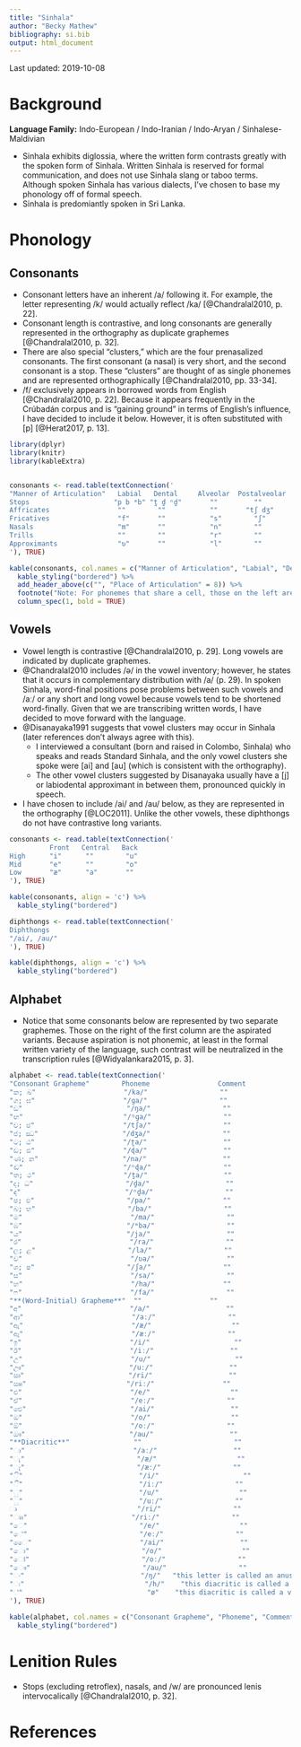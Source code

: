 ```yaml
---
title: "Sinhala"
author: "Becky Mathew"
bibliography: si.bib
output: html_document
---
```


Last updated: 2019-10-08

# Background

**Language Family:** Indo-European / Indo-Iranian / Indo-Aryan / Sinhalese-Maldivian

* Sinhala exhibits diglossia, where the written form contrasts greatly with the spoken form of Sinhala. Written Sinhala is reserved for formal communication, and does not use Sinhala slang or taboo terms. Although spoken Sinhala has various dialects, I've chosen to base my phonology off of formal speech.
* Sinhala is predomiantly spoken in Sri Lanka.

# Phonology

## Consonants

* Consonant letters have an inherent /a/ following it. For example, the letter representing /k/ would actually reflect /ka/ [@Chandralal2010, p. 22].
* Consonant length is contrastive, and long consonants are generally represented in the orthography as duplicate graphemes [@Chandralal2010, p. 32].
* There are also special "clusters," which are the four prenasalized consonants. The first consonant (a nasal) is very short, and the second consonant is a stop. These "clusters" are thought of as single phonemes and are represented orthographically [@Chandralal2010, pp. 33-34].
* /f/ exclusively appears in borrowed words from English [@Chandralal2010, p. 22]. Because it appears frequently in the Crúbadán corpus and is "gaining ground" in terms of English's influence, I have decided to include it below. However, it is often substituted with [p] [@Herat2017, p. 13].

```r

library(dplyr)
library(knitr)
library(kableExtra)


consonants <- read.table(textConnection('
"Manner of Articulation"   Labial   Dental     Alveolar  Postalveolar   Retroflex  Palatal   Velar   Glottal
Stops                     "p b ᵐb" "t̪ d̪ ⁿd̪"       ""         ""          "ʈ ɖ ⁿɖ"    ""      "k ɡ ᵑɡ"     ""
Affricates                 ""        ""           ""       "tʃ dʒ"          ""       ""       ""       ""
Fricatives                 "f"       ""           "s"        "ʃ"            ""       ""       ""       "h"
Nasals                     "m"       ""           "n"        ""             ""       ""       "ŋ"       ""
Trills                     ""        ""           "r"        ""             ""       ""       ""       ""
Approximants               "ʋ"       ""           "l"        ""             ""       "j"      ""       ""
'), TRUE)

kable(consonants, col.names = c("Manner of Articulation", "Labial", "Dental", "Alveolar", "Postalveolar", "Retroflex", "Palatal", "Velar", "Glottal"), align = 'c') %>%
  kable_styling("bordered") %>%
  add_header_above(c("", "Place of Articulation" = 8)) %>%
  footnote("Note: For phonemes that share a cell, those on the left are voiceless, whereas those on the right are voiced. Where three phonemes share a cell, they are ordered voiceless, voiced, and prenasalized.", general_title = "") %>%
  column_spec(1, bold = TRUE)
```

## Vowels

* Vowel length is contrastive [@Chandralal2010, p. 29]. Long vowels are indicated by duplicate graphemes.
* @Chandralal2010 includes /ə/ in the vowel inventory; however, he states that it occurs in complementary distribution with /a/ (p. 29). In spoken Sinhala, word-final positions pose problems between such vowels and /aː/ or any short and long vowel because vowels tend to be shortened word-finally. Given that we are transcribing written words, I have decided to move forward with the language.  
* @Disanayaka1991 suggests that vowel clusters may occur in Sinhala (later references don't always agree with this).
    - I interviewed a consultant (born and raised in Colombo, Sinhala) who speaks and reads Standard Sinhala, and the only vowel clusters she spoke were [ai] and [au] (which is consistent with the orthography).
    - The other vowel clusters suggested by Disanayaka usually have a [j] or labiodental approximant in between them, pronounced quickly in speech.
* I have chosen to include /ai/ and /au/ below, as they are represented in the orthography [@LOC2011]. Unlike the other vowels, these diphthongs do not have contrastive long variants.

```r
consonants <- read.table(textConnection('
          Front   Central   Back
High      "i"      ""        "u"
Mid       "e"      ""        "o"
Low       "æ"      "a"       ""
'), TRUE)

kable(consonants, align = 'c') %>%
  kable_styling("bordered")

diphthongs <- read.table(textConnection('
Diphthongs
"/ai/, /au/"
'), TRUE)

kable(diphthongs, align = 'c') %>%
  kable_styling("bordered")
```

## Alphabet

* Notice that some consonants below are represented by two separate graphemes. Those on the right of the first column are the aspirated variants. Because aspiration is not phonemic, at least in the formal written variety of the language, such contrast will be neutralized in the transcription rules [@Widyalankara2015, p. 3].

```r

alphabet <- read.table(textConnection('
"Consonant Grapheme"        Phoneme                 Comment
"ක; ඛ"                      "/ka/"                  ""
"ග; ඝ"                      "/ɡa/"                  ""
"ඞ"                          "/ŋa/"                  ""
"ඟ"                         "/ᵑɡa/"                  ""
"ච; ඡ"                      "/tʃa/"                  ""
"ජ; ඣ"                     "/dʒa/"                  ""                
"ට; ඨ"                      "/ʈa/"                   ""
"ඩ; ඪ"                      "/ɖa/"                   ""
"ණ; න"                     "/na/"                   ""
"ඬ"                         "/ⁿɖa/"                  ""
"ත; ථ"                      "/t̪a/"                   ""
"ද; ධ"                       "/d̪a/"                   ""
"ඳ"                          "/ⁿd̪a/"                  ""
"ප; ඵ"                       "/pa/"                  ""
"බ; භ"                       "/ba/"                  ""
"ම"                           "/ma/"                  ""
"ඹ"                          "/ᵐba/"                  ""
"ය"                          "/ja/"                   ""
"ර"                           "/ra/"                  ""
"ල; ළ"                       "/la/"                  ""
"ව"                           "/ʋa/"                  ""
"ශ; ෂ"                       "/ʃa/"                  ""
"ස"                           "/sa/"                  ""
"හ"                           "/ha/"                 ""
"ෆ"                           "/fa/"                  ""
"**(Word-Initial) Grapheme**"  ""                 ""
"අ"                           "/a/"                   ""
"ආ"                           "/aː/"                  ""
"ඇ"                           "/æ/"                    ""
"ඈ"                           "/æː/"                  ""
"ඉ"                           "/i/"                     ""
"ඊ"                           "/iː/"                   ""
"උ"                           "/u/"                     ""
"ඌ"                          "/uː/"                   ""
"ඍ"                          "/ri/"                   ""
"ඎ"                         "/riː/"                 ""
"එ"                           "/e/"                    ""
"ඒ"                           "/eː/"                  ""
"ඓ"                          "/ai/"                   ""
"ඔ"                           "/o/"                    ""
"ඕ"                           "/oː/"                  ""
"ඖ"                          "/au/"                   ""          
"**Diacritic**"                ""                       ""
"ා"                           "/aː/"                   ""
"ැ"                            "/æ/"                    ""
"ෑ"                            "/æː/"                  ""
"ි"                             "/i/"                     ""
"ී"                             "/iː/"                  ""
"ු"                             "/u/"                    ""
"ූ"                             "/uː/"                  ""
ෘ                              "/ri/"                  ""
"ෲ"                          "/riː/"                  ""
"ෙ"                            "/e/"                    ""
"ේ"                            "/eː/"                  ""
"ෛ"                           "/ai/"                   ""
"ො"                            "/o/"                    ""
"ෝ"                            "/oː/"                  ""
"ෞ"                            "/au/"                  ""
"ං"                             "/ŋ/"   "this letter is called an anusvara and acts as an assimilating (by place) nasal to the following consonant, however, /ŋ/ is said to be the underlying form [@Nadungodage2018, p. 113]"
"ඃ"                              "/h/"    "this diacritic is called a visarga (ibid.)"
"්"                               "ø"    "this diacritic is called a virama and deletes the inherent /a/ following a consonant"
'), TRUE)

kable(alphabet, col.names = c("Consonant Grapheme", "Phoneme", "Comment"), align = 'c') %>%
  kable_styling("bordered")
```

# Lenition Rules

* Stops (excluding retroflex), nasals, and /w/ are pronounced lenis intervocalically [@Chandralal2010, p. 32].

# References
